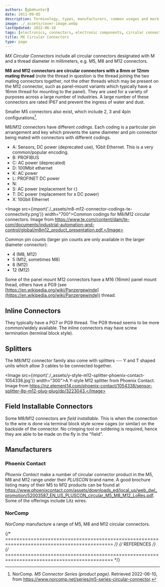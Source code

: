 ```yaml
---
authors: [gbmhunter]
date: 2011-09-05
description: Terminology, types, manufacturers, common usages and more info on circular connectors.
image: ./_assets/cover-image.webp
lastUpdated: 2022-06-10
tags: [electronics, connectors, electronic components, circular connectors, M12, M8, M5, field installable, DIN, coding, splitters, Phoenix, PLUSCON]
title: MX Circular Connectors
type: page
---
```


_MX Circular Connectors_ include all circular connectors designated with M and a thread diameter in millimeters, e.g. M5, M8 and M12 connectors.

**M8 and M12 connectors are circular connectors with a 8mm or 12mm mating thread** (note the thread in question is the thread joining the two mating connectors together, not the other threads which may be present on the M12 connector, such as panel-mount variants which typically have a 16mm thread for mounting to the panel). They are used for a variety of purposes across a large number of industries. A large number of these connectors are rated IP67 and prevent the ingress of water and dust.

Smaller M5 connectors also exist, which include 2, 3 and 4pin configurations[^norcomp-m5-series-conn].

M8/M12 connectors have different _codings_. Each coding is a particular pin arrangement and key which prevents the same diameter and pin connector being mated with connectors with different codings.

* A: Sensors, DC power (deprecated use), 1Gbit Ethernet. This is a very common/popular encoding.
* B: PROFIBUS
* C: AC power (deprecated)
* D: 100Mbit ethernet
* K: AC power
* L: PROFINET DC power
* N: 
* S: AC power (replacement for `C`)
* T: DC power (replacement for `A` DC power)
* X: 10Gbit Ethernet

<Image src={import('./_assets/m8-m12-connector-codings-te-connectivity.png')} width="700">Common codings for M8/M12 circular connectors. Image from https://www.te.com/content/dam/te-com/documents/industrial-automation-and-control/global/m8m12_product_presentation.pdf.</Image>

Common pin counts (larger pin counts are only available in the larger diameter connector):

* 4 (M8, M12)
* 5 (M12, sometimes M8)
* 8 (M12)
* 12 (M12)

Some of the panel mount M12 connectors have a M16 (16mm) panel mount thead, others have a PG9 (see [https://en.wikipedia.org/wiki/Panzergewinde](https://en.wikipedia.org/wiki/Panzergewinde)) thread.

## Inline Connectors

They typically have a PG7 or PG9 thread. The PG9 thread seems to be more common/widely available. The inline connectors may have screw termination (terminal block style).

## Splitters

The M8/M12 connector family also come with splitters --- Y and T shaped units which allow 3 cables to be connected together.

<Image src={import('./_assets/y-style-m12-splitter-phoenix-contact-1054338.jpg')} width="300">A Y-style M12 splitter from Phoenix Contact. Image from https://nz.element14.com/phoenix-contact/1054338/sensor-splitter-8p-m12-plug-plug/dp/3223043.</Image>

## Field Installable Connectors

Some M8/M12 connectors are _field installable_. This is when the connection to the wire is done via terminal block style screw cages (or similar) on the backside of the connector. No crimping tool or soldering is required, hence they are able to be made on the fly in the "field".

## Manufacturers

### Phoenix Contact

_Phoenix Contact_ make a number of circular connector product in the M5, M8 and M12 range under their _PLUSCON_ brand name. A good brochure listing many of their M5 to M12 products can be found at https://www.phoenixcontact.com/assets/downloads_ed/local_us/web_dwl_promotion/52003587_EN_US_PLUSCON_circular_M5_M8_M12_LoRes.pdf. Some of the offerings include Litz wires.

### NorComp

_NorComp_ manufacture a range of M5, M8 and M12 circular connectors.

{/* ============================================================================================ */}
{/* REFERENCES */}
{/* ============================================================================================ */}

[^norcomp-m5-series-conn]: NorComp. _M5 Connector Series (product page)_. Retrieved 2022-06-10, from https://www.norcomp.net/series/m5-series-circular-connector.
